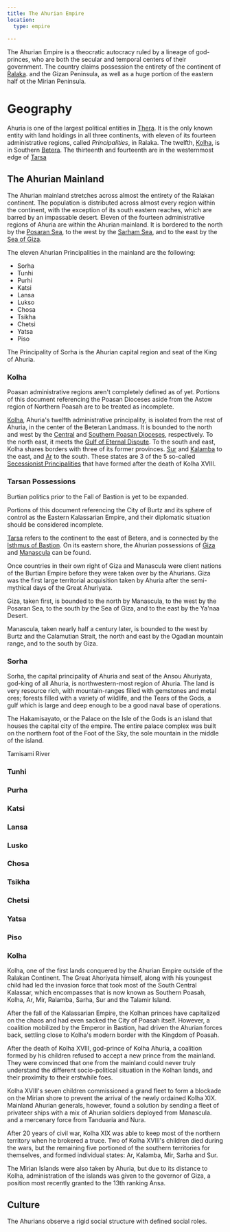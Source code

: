 ```yaml
---
title: The Ahurian Empire
location:
  type: empire
  
---
```



The Ahurian Empire is a theocratic autocracy ruled by a lineage of god-princes,
who are both the secular and temporal centers of their government. The country
claims possession the entirety of the continent of [Ralaka](/locations/ralaka/).
and the Gizan Peninsula, as well as a huge portion of the eastern half ot the
Mirian Peninsula.

# Geography

Ahuria is one of the largest political entities in [Thera](/locations/thera). It is
the only known entity with land holdings in all three continents, with eleven of
its fourteen administrative regions, called *Principalities*, in Ralaka. The
twelfth, [Kolha](/locations/kolha), is in Southern [Betera](/locations/betera/). The
thirteenth and fourteenth are in the westernmost edge of [Tarsa](/locations/tarsa)

## The Ahurian Mainland

The Ahurian mainland stretches across almost the entirety of the Ralakan
continent. The population is distributed across almost every region within the
continent, with the exception of its south eastern reaches, which are barred by
an impassable desert. Eleven of the fourteen administrative regions of Ahuria
are within the Ahurian mainland. It is bordered to the north by the
[Posaran Sea](/locations/posaran-sea), to the west by the
[Sarham Sea](/locations/sarham-sea/), and to the east by the
[Sea of Giza](/locations/sea-of-giza).

The eleven Ahurian Principalities in the mainland are the following:

* Sorha
* Tunhi
* Purhi
* Katsi
* Lansa
* Lukso
* Chosa
* Tsikha
* Chetsi
* Yatsa
* Piso

The Principality of Sorha is the Ahurian capital region and seat of the King of
Ahuria.

### Kolha

<Card title="Warning">
  Poasan administrative regions aren't completely defined as of yet. Portions of
  this document referencing the Poasan Dioceses aside from the Astow region of
  Northern Poasah are to be treated as incomplete.
</Card>

[Kolha](/locations/kolha), Ahuria's twelfth administrative principality, is isolated
from the rest of Ahuria, in the center of the Beteran Landmass. It is bounded to
the north and west by the [Central](/locations/central-poasan-diocese) and
[Southern Poasan Dioceses](/locations/southern-poasan-diocese), respectively. To the
north east, it meets the
[Gulf of Eternal Dispute](/locations/gulf-of-eternal-dispute). To the south and east,
Kolha shares borders with three of its former provinces. [Sur](/locations/sur) and
[Kalamba](/locations/kalamba) to the east, and [Ar](/locations/ar) to the south. These
states are 3 of the 5 so-called
[Secessionist Principalities](/misc/secessionist-principalities/) that have
formed after the death of Kolha XVIII.

### Tarsan Possessions

<Card title="Warning">
  Burtian politics prior to the Fall of Bastion is
  yet to be expanded.

  Portions of this document referencing the City of Burtz and its sphere of
  control as the Eastern Kalassarian Empire, and their diplomatic situation should
  be considered incomplete.
</Card>

[Tarsa](/locations/tarsa) refers to the continent to the east of Betera, and is
connected by the [Isthmus of Bastion](/locations/isthmus-of-bastion). On its eastern
shore, the Ahurian possessions of [Giza](/locations/giza) and
[Manascula](/locations/manascula) can be found.

Once countries in their own right of Giza and Manascula were client nations of
the Burtian Empire before they were taken over by the Ahurians. Giza was the
first large territorial acquisition taken by Ahuria after the semi-mythical days
of the Great Ahuriyata.

Giza, taken first, is bounded to the north by Manascula, to the west by the
Posaran Sea, to the south by the Sea of Giza, and to the east by the Ya'naa
Desert.

Manascula, taken nearly half a century later, is bounded to the west by Burtz
and the Calamutian Strait, the north and east by the Ogadian mountain range, and
to the south by Giza.

### Sorha

Sorha, the capital principality of Ahuria and seat of the Ansou Ahuriyata,
god-king of all Ahuria, is northwestern-most region of Ahuria. The land is very
resource rich, with mountain-ranges filled with gemstones and metal ores;
forests filled with a variety of wildlife, and the Tears of the Gods, a gulf
which is large and deep enough to be a good naval base of operations.

The Hakamisayato, or the Palace on the Isle of the Gods is an island that houses
the capital city of the empire. The entire palace complex was built on the
northern foot of the Foot of the Sky, the sole mountain in the middle of the
island.

Tamisami River

### Tunhi

### Purha

### Katsi

### Lansa

### Lusko

### Chosa

### Tsikha

### Chetsi

### Yatsa

### Piso

### Kolha

Kolha, one of the first lands conquered by the Ahurian Empire outside of the
Ralakan Continent. The Great Ahoriyata himself, along with his youngest child
had led the invasion force that took most of the South Central Kalassar, which
encompasses that is now known as Southern Poasah, Kolha, Ar, Mir, Ralamba,
Sarha, Sur and the Talamir Island.

After the fall of the Kalassarian Empire, the Kolhan princes have capitalized on
the chaos and had even sacked the City of Poasah itself. However, a coalition
mobilized by the Emperor in Bastion, had driven the Ahurian forces back,
settling close to Kolha's modern border with the Kingdom of Poasah.

After the death of Kolha XVIII, god-prince of Kolha Ahuria, a coalition formed
by his children refused to accept a new prince from the mainland. They were
convinced that one from the mainland could never truly understand the different
socio-political situation in the Kolhan lands, and their proximity to their
erstwhile foes.

Kolha XVIII's seven children commissioned a grand fleet to form a blockade on
the Mirian shore to prevent the arrival of the newly ordained Kolha XIX.
Mainland Ahurian generals, however, found a solution by sending a fleet of
privateer ships with a mix of Ahurian soldiers deployed from Manascula. and a
mercenary force from Tanduaria and Nura.

After 20 years of civil war, Kolha XIX was able to keep most of the northern
territory when he brokered a truce. Two of Kolha XVIII's children died during
the wars, but the remaining five portioned of the southern territories for
themselves, and formed individual states: Ar, Kalamba, Mir, Sarha and Sur.

The Mirian Islands were also taken by Ahuria, but due to its distance to Kolha,
administration of the islands was given to the governor of Giza, a position most
recently granted to the 13th ranking Ansa.

## Culture

The Ahurians observe a rigid social structure with defined social roles.
